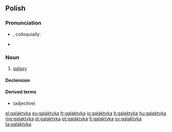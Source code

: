 {{also|galaktyką}}
==Polish==

===Pronunciation===
* {{IPA|[ɡaˈlaktɨka]|lang=pl}}, colloquially: {{IPAchar|[ɡalakˈtɨka]|lang=pl}}
* {{audio|Pl-galaktyka.ogg|Audio|lang=pl}}

===Noun===
{{pl-noun|f}}

# [[galaxy]]

====Declension====
{{pl-decl-noun-f}}

====Derived terms====
* {{l|pl|galaktyczna}} (adjective)

[[el:galaktyka]]
[[eu:galaktyka]]
[[fr:galaktyka]]
[[io:galaktyka]]
[[lt:galaktyka]]
[[hu:galaktyka]]
[[mg:galaktyka]]
[[pl:galaktyka]]
[[pt:galaktyka]]
[[fi:galaktyka]]
[[sv:galaktyka]]
[[ta:galaktyka]]